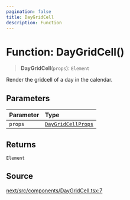 ```yaml
---
pagination: false
title: DayGridCell
description: Function
---
```


# Function: DayGridCell()

> **DayGridCell**(`props`): `Element`

Render the gridcell of a day in the calendar.

## Parameters

| Parameter | Type |
| :------ | :------ |
| `props` | [`DayGridCellProps`](/api/next/interfaces/DayGridCellProps.mdx) |

## Returns

`Element`

## Source

[next/src/components/DayGridCell.tsx:7](https://github.com/gpbl/react-day-picker/blob/575f9be39/next/src/components/DayGridCell.tsx#L7)
